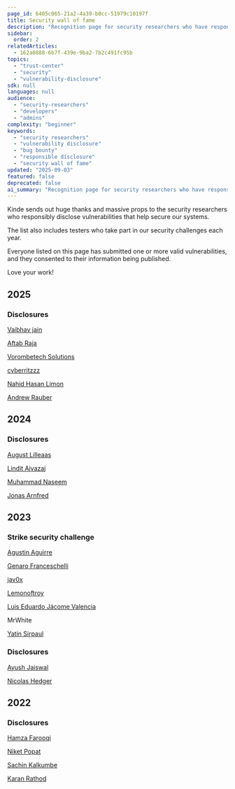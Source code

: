 ```yaml
---
page_id: 6405c065-21a2-4a39-b0cc-51979c10197f
title: Security wall of fame
description: "Recognition page for security researchers who have responsibly disclosed vulnerabilities to help secure Kinde's systems, organized by year with links to researcher profiles."
sidebar:
  order: 2
relatedArticles:
  - 162a0888-6b7f-439e-9ba2-7b2c491fc95b
topics:
  - "trust-center"
  - "security"
  - "vulnerability-disclosure"
sdk: null
languages: null
audience:
  - "security-researchers"
  - "developers"
  - "admins"
complexity: "beginner"
keywords:
  - "security researchers"
  - "vulnerability disclosure"
  - "bug bounty"
  - "responsible disclosure"
  - "security wall of fame"
updated: "2025-09-03"
featured: false
deprecated: false
ai_summary: "Recognition page for security researchers who have responsibly disclosed vulnerabilities to help secure Kinde's systems, organized by year with links to researcher profiles."
---
```


Kinde sends out huge thanks and massive props to the security researchers who responsibly disclose vulnerabilities that help secure our systems.

The list also includes testers who take part in our security challenges each year.

Everyone listed on this page has submitted one or more valid vulnerabilities, and they consented to their information being published.

Love your work!

## 2025

### Disclosures

[Vaibhav jain](https://www.linkedin.com/in/vaibhav-jain-aa5680254/)

[Aftab Raja](https://www.linkedin.com/in/aftab-raja-a83052250)

[Vorombetech Solutions](https://www.vorombetech.com/)

[cyberritzzz](https://www.linkedin.com/in/prerit-yaduvanshi)

[Nahid Hasan Limon](https://x.com/nh___limon)

[Andrew Rauber](https://www.linkedin.com/in/andrew-rauber/)

## 2024

### Disclosures

[August Lilleaas](https://www.linkedin.com/in/augustlilleaas/)

[Lindit Ajvazaj](https://www.linkedin.com/in/lindit-ajvazaj/)

[Muhammad Naseem](https://www.linkedin.com/in/muhammad-naseem-746363229/)

[Jonas Arnfred](https://www.linkedin.com/in/jonasarnfred/)

## 2023

### Strike security challenge

[Agustin Aguirre](https://www.linkedin.com/in/agus1/)

[Genaro Franceschelli](https://www.linkedin.com/in/g-franceschelli/)

[jav0x](https://www.linkedin.com/in/javier-bernardo-210b70178/)

[Lemonoftroy](https://www.linkedin.com/in/apedrazzoli)

[Luis Eduardo Jácome Valencia](https://www.linkedin.com/in/mortalpoison/)

MrWhite

[Yatin Sirpaul](https://in.linkedin.com/in/yatin-sirpaul-7a323674)

### Disclosures

[Ayush Jaiswal](https://www.linkedin.com/in/jaiswal-ayush/)

[Nicolas Hedger](https://www.linkedin.com/in/nhedger/)

## 2022

### Disclosures

[Hamza Farooqi](https://www.linkedin.com/in/hamza-farooqi-a87509204)

[Niket Popat](https://twitter.com/niketatbar)

[Sachin Kalkumbe](https://www.linkedin.com/in/sachin-kalkumbe-462824201/)

[Karan Rathod](https://www.linkedin.com/in/karan-rathod-35aa951b1)
